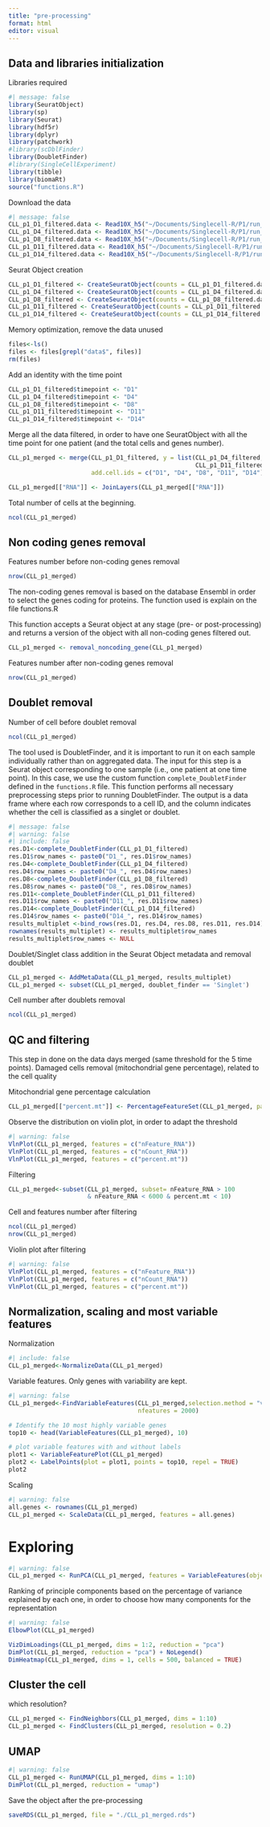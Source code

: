 ```yaml
---
title: "pre-processing"
format: html
editor: visual
---
```


## Data and libraries initialization

Libraries required

```r
#| message: false
library(SeuratObject)
library(sp)
library(Seurat)
library(hdf5r)
library(dplyr)
library(patchwork)
#library(scDblFinder)
library(DoubletFinder)
#library(SingleCellExperiment)
library(tibble)
library(biomaRt)
source("functions.R")
```

Download the data

```r
#| message: false
CLL_p1_D1_filtered.data <- Read10X_h5("~/Documents/Singlecell-R/P1/run_count_J1/outs/filtered_feature_bc_matrix.h5")
CLL_p1_D4_filtered.data <- Read10X_h5("~/Documents/Singlecell-R/P1/run_count_J4/outs/filtered_feature_bc_matrix.h5")
CLL_p1_D8_filtered.data <- Read10X_h5("~/Documents/Singlecell-R/P1/run_count_J8/outs/filtered_feature_bc_matrix.h5")
CLL_p1_D11_filtered.data <- Read10X_h5("~/Documents/Singlecell-R/P1/run_count_J11/outs/filtered_feature_bc_matrix.h5")
CLL_p1_D14_filtered.data <- Read10X_h5("~/Documents/Singlecell-R/P1/run_count_J14/outs/filtered_feature_bc_matrix.h5")
```

Seurat Object creation

```r
CLL_p1_D1_filtered <- CreateSeuratObject(counts = CLL_p1_D1_filtered.data$`Gene Expression`, project = "P1_D1_filtered",min.cells = 2, min.features = 100)
CLL_p1_D4_filtered <- CreateSeuratObject(counts = CLL_p1_D4_filtered.data$`Gene Expression`, project = "P1_D4_filtered", min.cells = 2, min.features = 100)
CLL_p1_D8_filtered <- CreateSeuratObject(counts = CLL_p1_D8_filtered.data$`Gene Expression`, project = "P1_D8_filtered", min.cells = 2, min.features = 100)
CLL_p1_D11_filtered <- CreateSeuratObject(counts = CLL_p1_D11_filtered.data$`Gene Expression`, project = "P1_D11_filtered", min.cells = 2, min.features = 100)
CLL_p1_D14_filtered <- CreateSeuratObject(counts = CLL_p1_D14_filtered.data$`Gene Expression`, project = "P1_D14_filtered", min.cells = 2, min.features = 100)
```

Memory optimization, remove the data unused

```r
files<-ls()
files <- files[grepl("data$", files)]
rm(files)
```

Add an identity with the time point

```r
CLL_p1_D1_filtered$timepoint <- "D1"
CLL_p1_D4_filtered$timepoint <- "D4"
CLL_p1_D8_filtered$timepoint <- "D8"
CLL_p1_D11_filtered$timepoint <- "D11"
CLL_p1_D14_filtered$timepoint <- "D14"
```

Merge all the data filtered, in order to have one SeuratObject with all the time point for one patient (and the total cells and genes number).

```r
CLL_p1_merged <- merge(CLL_p1_D1_filtered, y = list(CLL_p1_D4_filtered, CLL_p1_D8_filtered,
                                                    CLL_p1_D11_filtered, CLL_p1_D14_filtered),
                       add.cell.ids = c("D1", "D4", "D8", "D11", "D14"), project = "TimeCourse")

CLL_p1_merged[["RNA"]] <- JoinLayers(CLL_p1_merged[["RNA"]])
```

Total number of cells at the beginning.

```r
ncol(CLL_p1_merged)
```

## Non coding genes removal

Features number before non-coding genes removal

```r
nrow(CLL_p1_merged)
```

The non-coding genes removal is based on the database Ensembl in order to select the genes coding for proteins. The function used is explain on the file functions.R

This function accepts a Seurat object at any stage (pre- or post-processing) and returns a version of the object with all non-coding genes filtered out.

```r
CLL_p1_merged <- removal_noncoding_gene(CLL_p1_merged)
```

Features number after non-coding genes removal

```r
nrow(CLL_p1_merged)
```

## Doublet removal

Number of cell before doublet removal

```r
ncol(CLL_p1_merged)
```

The tool used is DoubletFinder, and it is important to run it on each sample individually rather than on aggregated data. The input for this step is a Seurat object corresponding to one sample (i.e., one patient at one time point). In this case, we use the custom function `complete_DoubletFinder` defined in the `functions.R` file. This function performs all necessary preprocessing steps prior to running DoubletFinder. The output is a data frame where each row corresponds to a cell ID, and the column indicates whether the cell is classified as a singlet or doublet.

```r
#| message: false
#| warning: false
#| include: false
res.D1<-complete_DoubletFinder(CLL_p1_D1_filtered)
res.D1$row_names <- paste0("D1_", res.D1$row_names)
res.D4<-complete_DoubletFinder(CLL_p1_D4_filtered)
res.D4$row_names <- paste0("D4_", res.D4$row_names)
res.D8<-complete_DoubletFinder(CLL_p1_D8_filtered)
res.D8$row_names <- paste0("D8_", res.D8$row_names)
res.D11<-complete_DoubletFinder(CLL_p1_D11_filtered)
res.D11$row_names <- paste0("D11_", res.D11$row_names)
res.D14<-complete_DoubletFinder(CLL_p1_D14_filtered)
res.D14$row_names <- paste0("D14_", res.D14$row_names)
results_multiplet <-bind_rows(res.D1, res.D4, res.D8, res.D11, res.D14)
rownames(results_multiplet) <- results_multiplet$row_names
results_multiplet$row_names <- NULL
```

Doublet/Singlet class addition in the Seurat Object metadata and removal doublet

```r
CLL_p1_merged <- AddMetaData(CLL_p1_merged, results_multiplet)
CLL_p1_merged <- subset(CLL_p1_merged, doublet_finder == 'Singlet')
```

Cell number after doublets removal

```r
ncol(CLL_p1_merged)
```

## QC and filtering

This step in done on the data days merged (same threshold for the 5 time points). Damaged cells removal (mitochondrial gene percentage), related to the cell quality

Mitochondrial gene percentage calculation

```r
CLL_p1_merged[["percent.mt"]] <- PercentageFeatureSet(CLL_p1_merged, pattern = "^MT-")
```

Observe the distribution on violin plot, in order to adapt the threshold

```r
#| warning: false
VlnPlot(CLL_p1_merged, features = c("nFeature_RNA"))
VlnPlot(CLL_p1_merged, features = c("nCount_RNA"))
VlnPlot(CLL_p1_merged, features = c("percent.mt"))
```

Filtering

```r
CLL_p1_merged<-subset(CLL_p1_merged, subset= nFeature_RNA > 100 
                      & nFeature_RNA < 6000 & percent.mt < 10)

```

Cell and features number after filtering

```r
ncol(CLL_p1_merged)
nrow(CLL_p1_merged)
```

Violin plot after filtering

```r
#| warning: false
VlnPlot(CLL_p1_merged, features = c("nFeature_RNA")) 
VlnPlot(CLL_p1_merged, features = c("nCount_RNA")) 
VlnPlot(CLL_p1_merged, features = c("percent.mt"))
```

## Normalization, scaling and most variable features

Normalization

```r
#| include: false
CLL_p1_merged<-NormalizeData(CLL_p1_merged)
```

Variable features. Only genes with variability are kept.

```r
#| warning: false
CLL_p1_merged<-FindVariableFeatures(CLL_p1_merged,selection.method = "vst", 
                                    nfeatures = 2000)

# Identify the 10 most highly variable genes
top10 <- head(VariableFeatures(CLL_p1_merged), 10)

# plot variable features with and without labels
plot1 <- VariableFeaturePlot(CLL_p1_merged)
plot2 <- LabelPoints(plot = plot1, points = top10, repel = TRUE)
plot2
```

Scaling

```r
#| warning: false
all.genes <- rownames(CLL_p1_merged)
CLL_p1_merged <- ScaleData(CLL_p1_merged, features = all.genes)
```

# Exploring

```r
#| warning: false
CLL_p1_merged <- RunPCA(CLL_p1_merged, features = VariableFeatures(object = CLL_p1_merged))
```

Ranking of principle components based on the percentage of variance explained by each one, in order to choose how many components for the representation

```r
#| warning: false
ElbowPlot(CLL_p1_merged)
```

```r
VizDimLoadings(CLL_p1_merged, dims = 1:2, reduction = "pca")
DimPlot(CLL_p1_merged, reduction = "pca") + NoLegend()
DimHeatmap(CLL_p1_merged, dims = 1, cells = 500, balanced = TRUE)
```

## Cluster the cell

which resolution?

```r
CLL_p1_merged <- FindNeighbors(CLL_p1_merged, dims = 1:10)
CLL_p1_merged <- FindClusters(CLL_p1_merged, resolution = 0.2)
```

## UMAP

```r
#| warning: false
CLL_p1_merged <- RunUMAP(CLL_p1_merged, dims = 1:10)
DimPlot(CLL_p1_merged, reduction = "umap")
```

Save the object after the pre-processing

```r
saveRDS(CLL_p1_merged, file = "./CLL_p1_merged.rds")
```

